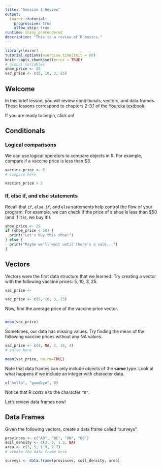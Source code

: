 ```yaml
---
title: "Session 1 Review"
output:
  learnr::tutorial:
    progressive: true
    allow_skip: true
runtime: shiny_prerendered
description: "This is a review of R basics."
---
```


```r
library(learnr)
tutorial_options(exercise.timelimit = 60)
knitr::opts_chunk$set(error = TRUE)
# global variables
shoe_price <- 25
vac_price <- c(5, 10, 3, 25)
```


## Welcome

In this brief lesson, you will review conditionals, vectors, and data frames. These lessons correspond to chapters 2-3.1 of the [Youreka textbook](https://youreka-textbook.netlify.app/basics-of-r-part-2.html).

If you are ready to begin, click on!

## Conditionals

### Logical comparisons

We can use logical operators to compare objects in R. For example, compare if a vaccine price is less than $3.

```r
vaccine_price <- 5
# compare here

```
```r
vaccine_price > 3
```


### If, else if, and else statements

Recall that `if`, `else if`, and `else` statements help control the flow of your program. For example, we can check if the price of a shoe is less than $50 (and if it is, we buy it!).

```r
shoe_price <- 25
if (shoe_price < 50) {
  print("Let's buy this shoe!")
} else {
  print("Maybe we'll wait until there's a sale...")
}
```


## Vectors

Vectors were the first data structure that we learned. Try creating a vector with the following vaccine prices: 5, 10, 3, 25.

```r
vac_price <-
```
```r
vac_price <- c(5, 10, 3, 25)
```

Now, find the average price of the vaccine price vector.
```r

```
```r
mean(vac_price)
```

Sometimes, our data has missing values. Try finding the mean of the following vaccine prices without any NA values.
```r
vac_price <- c(4, NA, 2, 15, 4)
# solve here

```
```r
mean(vac_price, na.rm=TRUE)
```

Note that data frames can only include objects of the **same** type. Look at what happens if we include an integer with character data.
```r
c("hello", "goodbye", 0)
```

Notice that R *casts* `0` to the character `"0"`.

Let's review data frames now!


## Data Frames

Given the following vectors, create a data frame called "surveys".

```r
provinces <- c("AB", "BC", "ON", "QB")
soil_density <- c(3, 5, 1.5, NA)
area <- c(3, 5, 1.9, 2.7)
# create the data frame here
```
```r
surveys <- data.frame(provinces, soil_density, area)
```








